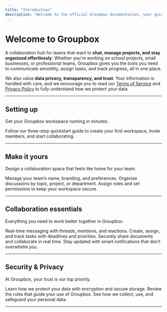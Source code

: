 ```yaml
---
title: "Introduction"
description: "Welcome to the official Groupbox documentation, your guide to getting started, collaborating, and staying secure."
---
```


# Welcome to Groupbox

A collaboration hub for teams that want to **chat, manage projects, and stay organized effortlessly**. Whether you’re working on school projects, small businesses, or professional teams, Groupbox gives you the tools you need to communicate smoothly, assign tasks, and track progress, all in one place.

We also value **data privacy, transparency, and trust**. Your information is handled with care, and we encourage you to read our [Terms of Service](https://groupbox.cloud/terms) and [Privacy Policy](https://groupbox.cloud/privacypolicy) to fully understand how we protect your data.

---

## Setting up

Get your Groupbox workspace running in minutes.

<Card title="Start here" icon="rocket" horizontal href="/quickstart">
  Follow our three-step quickstart guide to create your first workspace, invite members, and start collaborating.
</Card>

---

## Make it yours

Design a collaboration space that feels like home for your team.

<Columns cols={2}>
  <Card title="Edit workspace settings" icon="gear" href="https://docs.groupbox.cloud/makeityours">
    Manage your team’s name, branding, and preferences.
  </Card>
  <Card title="Customize your channels" icon="hashtag" href="https://docs.groupbox.cloud/makeityours">
    Organize discussions by topic, project, or department.
  </Card>
  <Card title="User roles & permissions" icon="user-shield" href="https://docs.groupbox.cloud/makeityours">
    Assign roles and set permissions to keep your workspace secure.
  </Card>
</Columns>

---

## Collaboration essentials

Everything you need to work better together in Groupbox.

<Columns cols={2}>
  <Card title="Messaging" icon="comments" href="/messaging">
    Real-time messaging with threads, mentions, and reactions.
  </Card>
  <Card title="Projects/Task management" icon="block" href="/projects">
    Create, assign, and track tasks with deadlines and priorities.
  </Card>
  <Card title="File sharing" icon="file" href="file_sharing">
    Securely share documents and collaborate in real time.
  </Card>
  <Card title="Notifications" icon="bell" href="/notifications">
    Stay updated with smart notifications that don’t overwhelm you.
  </Card>
</Columns>

---

## Security & Privacy

At Groupbox, your trust is our top priority.

<Columns cols={2}>
  <Card title="Data safety" icon="lock" href="/data-safety">
    Learn how we protect your data with encryption and secure storage.
  </Card>
  <Card title="Terms of Service" icon="file-contract" href="https://groupbox.cloud/terms">
    Review the rules that guide your use of Groupbox.
  </Card>
  <Card title="Privacy Policy" icon="shield" href="https://groupbox.cloud/privacypolicy">
    See how we collect, use, and safeguard your personal data.
  </Card>
</Columns>

---